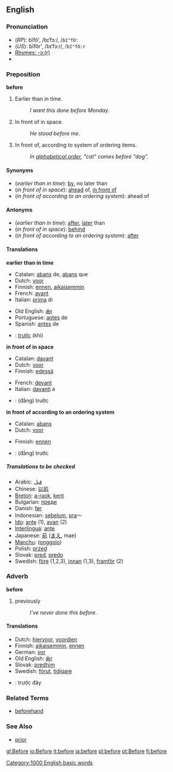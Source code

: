 ==English==

===Pronunciation===
*(''RP''): bĭfô', /bɪˈfɔː/, /<tt>bI"fO:</tt>
*(''US''): bĭfôr', /bɪˈfɔːr/, /<tt>bI"fO:r</tt>
*[[rhymes:English:-ɔː(r)|Rhymes: -ɔː(r)]]
*{{audio|en-us-before.ogg|Audio (US)}}

=== Preposition ===
'''before'''

#Earlier than in time.
#:''I want this done before Monday''.
#In front of in space.
#:''He stood before me''.
#In front of, according to system of ordering items.
#:''In [[alphabetical order]], "cat" comes before "dog".''

====Synonyms====
*(''earlier than in time''): [[by]], no later than
*(''in front of in space''): [[ahead]] of, [[in front of]]
*(''in front of according to an ordering system''): ahead of

====Antonyms====
*(''earlier than in time''): [[after]], [[later]] than
*(''in front of in space''): [[behind]]
*(''in front of according to an ordering system''): [[after]]

==== Translations ====

'''earlier than in time'''
{{top}}
*Catalan: [[abans]] de, [[abans]] que
*Dutch: [[voor]]
*Finnish: [[ennen]], [[aikaisemmin]]
*French: [[avant]]
*Italian: [[prima]] di
{{mid}}
*Old English: [[ær|ǣr]]
*Portuguese: [[antes]] de
*Spanish: [[antes]] de
*{{vi}}: [[trước]] (khi)
{{bottom}}

'''in front of in space'''
{{top}}
*Catalan: [[davant]]
*Dutch: [[voor]]
*Finnish: [[edessä]]
{{mid}}
*French: [[devant]]
*Italian: [[davanti]] a
*{{vi}}: (đằng) trước
{{bottom}}

'''in front of according to an ordering system'''
{{top}}
*Catalan: [[abans]]
*Dutch: [[voor]]
{{mid}}
*Finnish: [[ennen]]
*{{vi}}: (đằng) trước
{{bottom}}

=====Translations to be checked=====
<!--Remove this section once all of the translations below have been moved into the tables above.-->
{{checktrans}}

*Arabic: [[قبل]]
*Chinese: [[以前]]
*[[Breton]]: [[a-raok]], [[kent]]
*Bulgarian: [[преди]]
*Danish: [[før]]
*Indonesian: [[belum|sebelum]], [[pra]]～
*[[Ido]]: [[ante]] (1), [[avan]] (2) 
*[[Interlingua]]: [[ante]]
*Japanese: [[前]] ([[まえ]], mae)
*[[Manchu]]: ([[onggolo]])
*Polish: [[przed]]
*Slovak: [[pred#Slovak|pred]], [[predo#Slovak|predo]]
*Swedish: [[före]] (1,2,3), [[innan]] (1,3), [[framför]] (2)

===Adverb===
'''before'''

#previously
#:''I've never done this before''.

==== Translations ====
*Dutch: [[hiervoor]], [[voordien]]
*Finnish: [[aikaisemmin]], [[ennen]]
*German: [[vor]]
*Old English: [[ær|ǣr]]
*Slovak: [[predtým]]
*Swedish: [[förut]], [[tidigare]]
*{{vi}}: trước đây

===Related Terms===
*[[beforehand]]
===See Also===
*[[prior]]
[[Category:1000 English basic words]]

[[gl:Before]]
[[io:Before]]
[[it:before]]
[[ja:before]]
[[pl:before]]
[[pt:Before]]
[[fi:before]]